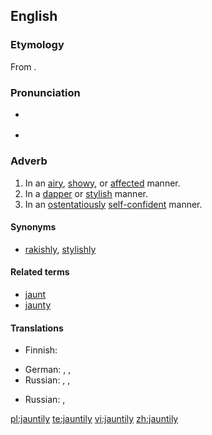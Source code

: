 ==English==

===Etymology===
From {{suffix|jaunty|ly}}.

===Pronunciation===
* {{a|UK}} {{IPA|/ˈdʒɔːn.tɪ.li/}}
* {{a|US}} {{IPA|/ˈdʒɑn.tɪ.li/|/ˈdʒɔn.tɪ.li/}}

===Adverb===
{{en-adv}}

# In an [[airy]], [[showy]], or [[affected]] manner.
# In a [[dapper]] or [[stylish]] manner.
# In an [[ostentatiously]] [[self-confident]] manner.

====Synonyms====
* {{sense|in a dapper or stylish manner}} [[rakishly]], [[stylishly]]

====Related terms====
* [[jaunt]]
* [[jaunty]]

====Translations====
{{trans-top|in an airy, showy, or affected manner}}
* Finnish: {{t-|fi|hilpeästi}}
{{trans-mid}}
* German: {{t+|de|unbeschwert}}, {{t+|de|munter}}, {{t+|de|fröhlich}}
* Russian: {{t+|ru|весело}}, {{t|ru|беспечно}}, {{t|ru|легкомысленно}}
{{trans-bottom}}

{{trans-top|in a dapper or stylish manner}}
* Russian: {{t|ru|небрежно}}, {{t|ru|с небрежным изяществом}}
{{trans-mid}}
{{trans-bottom}}

{{trans-top|in an ostentatiously self-confident manner}}
{{trans-mid}}
{{trans-bottom}}

[[pl:jauntily]]
[[te:jauntily]]
[[vi:jauntily]]
[[zh:jauntily]]